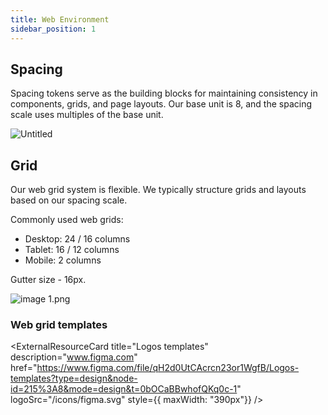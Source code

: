 ```yaml
---
title: Web Environment
sidebar_position: 1
---
```




## Spacing

Spacing tokens serve as the building blocks for maintaining consistency in components, grids, and page layouts. Our base unit is 8, and the spacing scale uses multiples of the base unit.

![Untitled](/Untitled.png)

## Grid

Our web grid system is flexible. We typically structure grids and layouts based on our spacing scale.

Commonly used web grids:

- Desktop: 24 / 16 columns
- Tablet: 16 / 12 columns
- Mobile: 2 columns

Gutter size - 16px.

![image 1.png](/image_1.png)

### Web grid templates

<ExternalResourceCard
    title="Logos templates"
    description="www.figma.com"
    href="https://www.figma.com/file/qH2d0UtCAcrcn23or1WgfB/Logos-templates?type=design&node-id=215%3A8&mode=design&t=0bOCaBBwhofQKq0c-1"
    logoSrc="/icons/figma.svg"
    style={{ maxWidth: "390px"}}
/>

